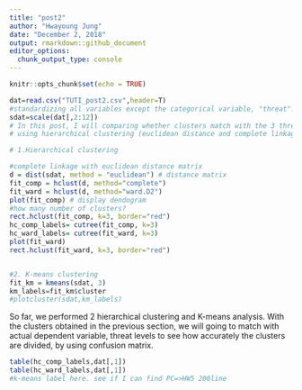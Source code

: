 ---
title: "post2"
author: "Hwayoung Jung"
date: "December 2, 2018"
output: rmarkdown::github_document
editor_options: 
  chunk_output_type: console
---

```{r setup, include=FALSE}
knitr::opts_chunk$set(echo = TRUE)
```


```{r}
dat=read.csv("TUTI_post2.csv",header=T)
#standardizing all variables except the categorical variable, "threat". All acoustic measurements are standardized.
sdat=scale(dat[,2:12])
# In this post, I will comparing whether clusters match with the 3 threats condition: low, medium, high,
# using hierarchical clustering (euclidean distance and complete linkage and euclidan distance with ward linkage), and K-means. Because the number of threat condition is 3, I will fix the number of clusters to be 3 in all methods to match the cluster labels and threat conditions later. 

# 1.Hierarchical clustering

#complete linkage with euclidean distance matrix
d = dist(sdat, method = "euclidean") # distance matrix
fit_comp = hclust(d, method="complete")
fit_ward = hclust(d, method="ward.D2")
plot(fit_comp) # display dendogram
#how many number of clusters?
rect.hclust(fit_comp, k=3, border="red")
hc_comp_labels= cutree(fit_comp, k=3)
hc_ward_labels= cutree(fit_ward, k=3)
plot(fit_ward) 
rect.hclust(fit_ward, k=3, border="red")


#2. K-means clustering
fit_km = kmeans(sdat, 3)
km_labels=fit_km$cluster
#plotcluster(sdat,km_labels)

```
So far, we performed 2 hierarchical clustering and K-means analysis.
With the clusters obtained in the previous section, we will going to match with actual dependent variable, threat levels to see how accurately the clusters are divided, by using confusion matrix.
```{r}
table(hc_comp_labels,dat[,1])
table(hc_ward_labels,dat[,1])
#k-means label here. see if I can find PC=>HW5 200line
```


